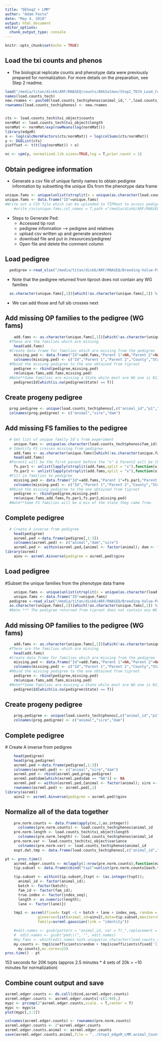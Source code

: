 ```yaml
---
title: "DESeq2 + LMM"
author: "Adam Festa"
date: "May 4, 2018"
output: html_document
editor_options: 
  chunk_output_type: console
---
```


```r
knitr::opts_chunk$set(echo = TRUE)
```

## Load the txi counts and phenos ####

* The biological replicate counts and phenotype data were previously prepared for normalization. For more details on the preparation, see Step 2 readme.

```r
load("/media/titan/disk6/ARF/RNASEQ/counts/86kSalmon/Step2_TECH_Load_Counts.RData")
names(load.counts_tech)
new.rnames <- paste0(load.counts_tech$phenos$animal_id,".",load.counts_tech$phenos$lane,".",load.counts_tech$phenos$index_let)
rownames(load.counts_tech$phenos) <- new.rnames


cts <- load.counts_tech$txi_object$counts
normMat <- load.counts_tech$txi_object$length
normMat <- normMat/exp(rowMeans(log(normMat)))
library(edgeR)
o <- log(calcNormFactors(cts/normMat)) + log(colSums(cts/normMat))
y <- DGEList(cts)
y$offset <- t(t(log(normMat)) + o)

nc <- cpm(y, normalized.lib.sizes=TRUE,log = T,prior.count = 1)
```


## Obtain pedigree information ####

* Generate a csv file of unique family names to obtain pedigree information by subsetting the unique IDs from the phenotype data frame 

```r
unique.fams <- unique(unlist(strsplit(x = unique(as.character(load.counts_tech$phenos$fam_id)) , split = "x")))
unique.fams <- data.frame("ID"=unique.fams)
#Write out a CSV file which can be uploaded to TIPRoot to access pedigree
    #write_csv(unique.fams,col_names = T,path ="/media/disk6/ARF/RNASEQ/Breeding-Value-Prediction/disk6directory/resources/phenos/ufams.v2.csv")
```

* Steps to Generate Ped:
    * Accessed tip root
    * pedigree infomration --> pedigree and relatives
    *  upload csv written up and generate ancestors
    *  download file and put in /resources/pedigree/
    *  Open file and delete the comment column

## Load pedigree ####

```r
  pedigree <-read_xlsx("/media/titan/disk6/ARF/RNASEQ/Breeding-Value-Prediction/disk6directory/resources/pedigree/pedigree_2018_04_19_20_36_15.xlsx")
```

* Note that the pedigree returned from tiproot does not contain any WG families

```r
  as.character(unique.fams[,1])[which(!as.character(unique.fams[,1]) %in% as.character(pedigree$Id))]
```
* We can add those and full sib crosses next

## Add missing OP families to the pedigree (WG fams) ####
```r
    add.fams <- as.character(unique.fams[,1])[which(!as.character(unique.fams[,1]) %in% as.character(pedigree$Id))]
  #These are the families which are missing
    head(add.fams)
  #Create data frame for families which are missing from the pedigree
    missing.ped <- data.frame("Id"=add.fams,"Parent 1"=NA,"Parent 2"=NA,"County"=NA,"State"=rep("WG",length(add.fams)))
    colnames(missing.ped) <- c("Id","Parent 1","Parent 2","County","State")
  #Rbind the missing pedigree to the one obtained from tiproot
    pedigree <- rbind(pedigree,missing.ped)
    rm(unique.fams,add.fams,missing.ped)
  #Note**Some families are missing a State while most are WG one is N11011..what's up with that?
    pedigree$Id[which(is.na(pedigree$State) == T)]
```

## Create progeny pedigree

```r
  prog.pedigree <- unique(load.counts_tech$phenos[,c("animal_id","p1","p2")])
  colnames(prog.pedigree) <- c("animal","sire","dam")
```

## Add missing FS families to the pedigree

```r
  # Get list of unique family Id's from experiment
    unique.fams <- unique(as.character(load.counts_tech$phenos$fam_id))
  # Identify FS crosses missing from pedigree
    add.fams <- as.character(unique.fams)[which(!as.character(unique.fams) %in% as.character(pedigree$Id))]
    head(add.fams)
  #Parent1 will be the first parent before the "x" & Parent2 will be the second
    fs.par1 <- unlist(lapply(strsplit(add.fams,split = "x"),function(x) x[1]))
    fs.par2 <- unlist(lapply(strsplit(add.fams,split = "x"),function(x) x[2])) 
  #Fill in families to pedigree
    missing.ped <- data.frame("Id"=add.fams,"Parent 1"=fs.par1,"Parent 2"=fs.par2,"County"=NA,"State"=rep("FS",length(add.fams)))
    colnames(missing.ped) <- c("Id","Parent 1","Parent 2","County","State")
  #Rbind the missing pedigree to the one obtained from tiproot
    pedigree <- rbind(pedigree,missing.ped)
    rm(unique.fams,add.fams,fs.par1,fs.par2,missing.ped)
  #Note**Some FS families will be a mix of the state they came from.
```

## Complete pedigree 
```r
  # Create A inverse from pedigree
    head(pedigree)
    asreml.ped <-data.frame(pedigree[,1:3])
    colnames(asreml.ped) <- c("animal","dam","sire")
    asreml.ped <- within(asreml.ped,{animal <- factor(animal); dam <- factor(dam); sire <- factor(sire)})
library(asreml)
    ainv <- asreml.Ainverse(pedigree = asreml.ped)$ginv
```

## Load pedigree 
  #Subset the unique families from the phenotype data frame
```r
    unique.fams <- unique(unlist(strsplit(x = unique(as.character(load.counts_tech$phenos$fam_id)),split = "x")))
    unique.fams <- data.frame("ID"=unique.fams)
  pedigree <-read_xlsx("/media/titan/disk6/ARF/RNASEQ/Breeding-Value-Prediction/disk6directory/resources/pedigree/pedigree_2018_04_19_20_36_15.xlsx")
  as.character(unique.fams[,1])[which(!as.character(unique.fams[,1]) %in% as.character(pedigree$Id))]
  #Note *** The pedigree returned from tiproot does not contain any WG families
```
## Add missing OP families to the pedigree (WG fams)
```r
    add.fams <- as.character(unique.fams[,1])[which(!as.character(unique.fams[,1]) %in% as.character(pedigree$Id))]
  #These are the families which are missing
    head(add.fams)
  #Create data frame for families which are missing from the pedigree
    missing.ped <- data.frame("Id"=add.fams,"Parent 1"=NA,"Parent 2"=NA,"County"=NA,"State"=rep("WG",length(add.fams)))
    colnames(missing.ped) <- c("Id","Parent 1","Parent 2","County","State")
  #Rbind the missing pedigree to the one obtained from tiproot
    pedigree <- rbind(pedigree,missing.ped)
    rm(unique.fams,add.fams,missing.ped)
  #Note**Some families are missing a State while most are WG one is N11011..what's up with that?
    pedigree$Id[which(is.na(pedigree$State) == T)]
```
## Create progeny pedigree

```r
    prog.pedigree <- unique(load.counts_tech$phenos[,c("animal_id","p1","p2")])
    colnames(prog.pedigree) <- c("animal","sire","dam")
```
## Complete pedigree 
  # Create A inverse from pedigree
```r
    head(pedigree)
    head(prog.pedigree)
    asreml.ped <-data.frame(pedigree[,1:3])
    colnames(asreml.ped) <- c("animal","sire","dam")
    asreml.ped <- rbind(asreml.ped,prog.pedigree)
    asreml.ped$dam[which(asreml.ped$dam == "NA")] <- NA
    asreml.ped <- within(asreml.ped,{animal <- factor(animal); sire <- factor(sire); dam <- factor(dam)})
    rownames(asreml.ped) <- asreml.ped[,1]
library(asreml)
    ainv2 <- asreml.Ainverse(pedigree = asreml.ped)$ginv
```

## Normalize all of the data together
```r
    pre.norm.counts <- data.frame(apply(nc,2,as.integer))
      colnames(pre.norm.counts) <- load.counts_tech$phenos$animal_id
    pre.norm.length <- load.counts_tech$txi_object$length
      colnames(pre.norm.length) <- load.counts_tech$phenos$animal_id
    pre.norm.var <- load.counts_tech$txi_object$variance
      colnames(pre.norm.var) <- load.counts_tech$phenos$animal_id
    expt.dat.tmp <- data.frame(load.counts_tech$phenos[,c("animal_id","fam_id","index_seq","batch","lane")],stringsAsFactors = T)
```

```r
pt <- proc.time()
    asreml.edger.counts <- mclapply(1:nrow(pre.norm.counts),function(each.txpt){
    tip.subset <- data.frame(cbind("txpt"=unlist(pre.norm.counts[each.txpt,]),expt.dat.tmp,"length" = pre.norm.length[each.txpt,]))

    tip.subset <- within(tip.subset,{txpt <- (as.integer(txpt)); 
      animal_id <- factor(animal_id); 
      batch <- factor(batch);
      fam_id <- factor(fam_id); 
      true.index <- factor(index_seq); 
      length <- as.numeric(length);
      lane <- factor(lane)})

    tmp1 <- asreml(fixed= txpt ~1 + batch + lane + index_seq, random = ~ ped(animal_id,var=T,init=1),
               ginverse=list(animal_id=ainv2),data=tip.subset,maxiter=50,trace=F,
               family=asreml.gaussian(link = "identity"))

    #edit.names <- gsub(pattern = "animal_id, var = T)_",replacement = "",x = names(tmp1$coefficients$random))
    #  edit.names <- gsub("ped\\(", "", edit.names)
    #my.fams <- which(edit.names %in% unique(as.character(load.counts_tech$phenos$fam_id)))
    my.counts <- tmp1$coefficients$random + tmp1$coefficients$fixed['(Intercept)']
      my.counts},mc.cores=23)
proc.time() - pt
```

153 seconds for 20K txpts (approx 2.5 minutes * 4 sets of 20k = ~10 minutes for normalization)


## Combine count output and save 
```r
asreml.edger.counts <- do.call(cbind,asreml.edger.counts)
asreml.edger.counts <- asreml.edger.counts[-c(1:94),]
mypc <- prcomp(2^asreml.edger.counts,scale. = T,center = T)
mypc <- mypc$x
plot(mypc[,1:2])

colnames(asreml.edger.counts) <- rownames(pre.norm.counts)
asreml.edger.counts <- 2^asreml.edger.counts
asreml.edger.counts.animal <- asreml.edger.counts
save(asreml.edger.counts.animal,file = "../Step3_edgeR_LMM.animal_Counts.RData",compress=T)    
```  
    